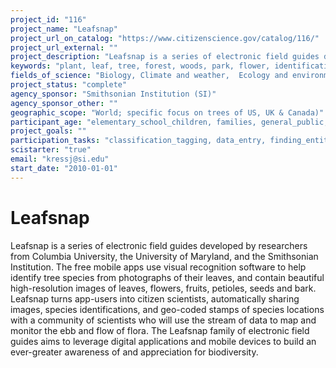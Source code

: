 ```yaml
---
project_id: "116"
project_name: "Leafsnap"
project_url_on_catalog: "https://www.citizenscience.gov/catalog/116/"
project_url_external: ""
project_description: "Leafsnap is a series of electronic field guides developed by researchers from Columbia University, the University of Maryland, and the Smithsonian Institution. The free mobile apps use visual recognition software to help identify tree species from photographs of their leaves, and contain beautiful high-resolution images of leaves, flowers, fruits, petioles, seeds and bark.  Leafsnap turns app-users into citizen scientists, automatically sharing images, species identifications, and geo-coded stamps of species locations with a community of scientists who will use the stream of data to map and monitor the ebb and flow of flora.  The Leafsnap family of electronic field guides aims to leverage digital applications and mobile devices to build an ever-greater awareness of and appreciation for biodiversity."
keywords: "plant, leaf, tree, forest, woods, park, flower, identification, maps"
fields_of_science: "Biology, Climate and weather,  Ecology and environment,  Education, Geography,  Nature and outdoors, Pollinators/insects"
project_status: "complete"
agency_sponsor: "Smithsonian Institution (SI)"
agency_sponsor_other: ""
geographic_scope: "World; specific focus on trees of US, UK & Canada)"
participant_age: "elementary_school_children, families, general_public, middle_school_children, teens"
project_goals: ""
participation_tasks: "classification_tagging, data_entry, finding_entities, geolocation, identification, learning,  observation"
scistarter: "true"
email: "kressj@si.edu"
start_date: "2010-01-01"
---
```


# Leafsnap

Leafsnap is a series of electronic field guides developed by researchers from Columbia University, the University of Maryland, and the Smithsonian Institution. The free mobile apps use visual recognition software to help identify tree species from photographs of their leaves, and contain beautiful high-resolution images of leaves, flowers, fruits, petioles, seeds and bark.  Leafsnap turns app-users into citizen scientists, automatically sharing images, species identifications, and geo-coded stamps of species locations with a community of scientists who will use the stream of data to map and monitor the ebb and flow of flora.  The Leafsnap family of electronic field guides aims to leverage digital applications and mobile devices to build an ever-greater awareness of and appreciation for biodiversity.
